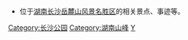 {{Catnav|頁面分類|各種主題的頁面分類|依中国各省来作的分类|中国各省旅游|湖南旅游}}

*位于[[湖南|湖南]][[长沙|长沙]][[岳麓山|岳麓山风景名胜区]]的相关景点、事迹等。

[[Category:长沙公园|Category:长沙公园]]
[[Category:湖南山峰|Category:湖南山峰]]
[[Category:中国国家重点风景名胜区|Y]]